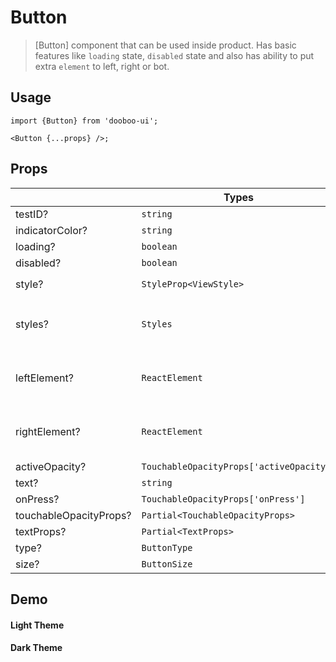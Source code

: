 
<Meta title="Components/Button" />

# Button

> [Button] component that can be used inside product. Has basic features like `loading` state, `disabled` state and also has ability to put extra `element` to left, right or bot.

## Usage

```tsx
import {Button} from 'dooboo-ui';

<Button {...props} />;
```

## Props

|                        | Types                                    | Description                             |
| ---------------------- | ---------------------------------------- | --------------------------------------- |
| testID?                | `string`                                 |                                         |
| indicatorColor?        | `string`                                 |                                         |
| loading?               | `boolean`                                |                                         |
| disabled?              | `boolean`                                |                                         |
| style?                 | `StyleProp<ViewStyle>`                   | root `ViewStyle`                        |
| styles?                | `Styles`                                 | List of all style props within [Button] |
| leftElement?           | `ReactElement`                           | Extra element to place on the left      |
| rightElement?          | `ReactElement`                           | Extra element to place on the right     |
| activeOpacity?         | `TouchableOpacityProps['activeOpacity']` |                                         |
| text?                  | `string`                                 |                                         |
| onPress?               | `TouchableOpacityProps['onPress']`       |                                         |
| touchableOpacityProps? | `Partial<TouchableOpacityProps>`         |                                         |
| textProps?             | `Partial<TextProps>`                     |                                         |
| type?                  | `ButtonType`                             |                                         |
| size?                  | `ButtonSize`                             |                                         |

## Demo

#### Light Theme
<Light />

#### Dark Theme
<Dark />

